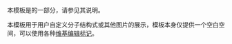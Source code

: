 {{Documentation subpage}}
本模板是{{tl|Chembox}}的一部分，请参见其说明。

本模板用于用户自定义分子结构式或其他图片的展示，模板本身仅提供一个空白空间，可以使用各种[[Help:编辑页面|维基编辑标记]]。
<includeonly>
[[Category:化学信息框模板|{{PAGENAME}}]]
[[Category:使用了分析程序的模板|{{PAGENAME}}]]
</includeonly>
